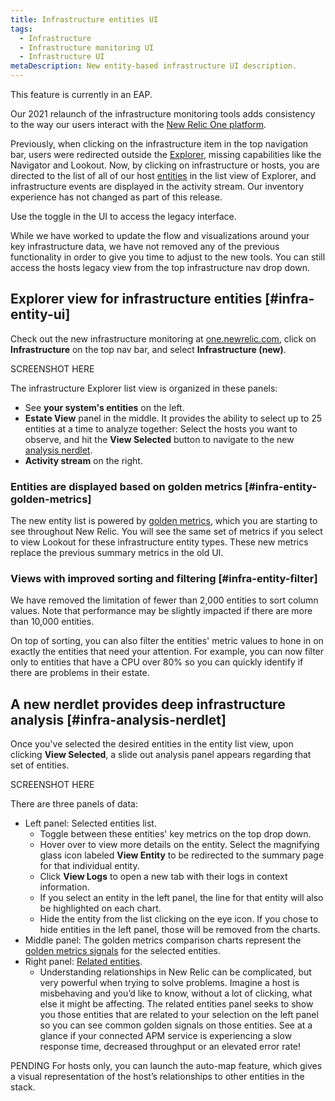 ```yaml
---
title: Infrastructure entities UI
tags:
  - Infrastructure
  - Infrastructure monitoring UI
  - Infrastructure UI
metaDescription: New entity-based infrastructure UI description.
---
```


<Callout variant="important">
This feature is currently in an EAP.
</Callout>

Our 2021 relaunch of the infrastructure monitoring tools adds consistency to the way our users interact with the [New Relic One platform](/docs/new-relic-one/use-new-relic-one/get-started/introduction-new-relic-one/). 

Previously, when clicking on the infrastructure item in the top navigation bar, users were redirected outside the [Explorer](/docs/new-relic-one/use-new-relic-one/core-concepts/new-relic-explorer-view-performance-across-apps-services-hosts/), missing capabilities like the Navigator and Lookout. Now, by clicking on infrastructure or hosts, you are directed to the list of all of our host [entities](/docs/new-relic-one/use-new-relic-one/core-concepts/what-entity-new-relic/) in the list view of Explorer, and infrastructure events are displayed in the activity stream. Our inventory experience has not changed as part of this release.

<Callout variant="tip">
  Use the toggle in the UI to access the legacy interface.
  
  While we have worked to update the flow and visualizations around your key infrastructure data, we have not removed any of the previous functionality in order to give you time to adjust to the new tools. You can still access the hosts legacy view from the top infrastructure nav drop down.   
</Callout>

## Explorer view for infrastructure entities [#infra-entity-ui]

Check out the new infrastructure monitoring at [one.newrelic.com](https://one.newrelic.com), click on **Infrastructure** on the top nav bar, and select **Infrastructure (new)**.

SCREENSHOT HERE

The infrastructure Explorer list view is organized in these panels:
* See **your system's entities** on the left.
* **Estate View** panel in the middle. It provides the ability to select up to 25 entities at a time to analyze together: Select the hosts you want to observe, and hit the **View Selected** button to navigate to the new [analysis nerdlet](#infra-analysis-nerdlet).
* **Activity stream** on the right.

### Entities are displayed based on golden metrics [#infra-entity-golden-metrics]

The new entity list is powered by [golden metrics](/docs/apis/nerdgraph/examples/golden-metrics-entities-nerdgraph-api-tutorial/), which you are starting to see throughout New Relic. You will see the same set of metrics if you select to view Lookout for these infrastructure entity types. These new metrics replace the previous summary metrics in the old UI. 

### Views with improved sorting and filtering [#infra-entity-filter]
We have removed the limitation of fewer than 2,000 entities to sort column values. Note that performance may be slightly impacted if there are more than 10,000 entities.   

On top of sorting, you can also filter the entities' metric values to hone in on exactly the entities that need your attention. For example, you can now filter only to entities that have a CPU over 80% so you can quickly identify if there are problems in their estate. 

## A new nerdlet provides deep infrastructure analysis [#infra-analysis-nerdlet]
Once you've selected the desired entities in the entity list view, upon clicking **View Selected**, a slide out analysis panel appears regarding that set of entities.

SCREENSHOT HERE

There are three panels of data:
* Left panel: Selected entities list. 
  * Toggle between these entities' key metrics on the top drop down.
  * Hover over to view more details on the entity. Select the magnifying glass icon labeled **View Entity** to be redirected to the summary page for that individual entity. 
  * Click **View Logs** to open a new tab with their logs in context information. 
  * If you select an entity in the left panel, the line for that entity will also be highlighted on each chart. 
  * Hide the entity from the list clicking on the eye icon. If you chose to hide entities in the left panel, those will be removed from the charts.   
* Middle panel: The golden metrics comparison charts represent the [golden metrics signals](https://github.com/newrelic/entity-definitions) for the selected entities.
* Right panel: [Related entities](/docs/new-relic-one/use-new-relic-one/core-concepts/what-entity-new-relic/#related-entities).
  * Understanding relationships in New Relic can be complicated, but very powerful when trying to solve problems. Imagine a host is misbehaving and you’d like to know, without a lot of clicking, what else it might be affecting. The related entities panel seeks to show you those entities that are related to your selection on the left panel so you can see common golden signals on those entities. See at a glance if your connected APM service is experiencing a slow response time, decreased throughput or an elevated error rate!

PENDING For hosts only, you can launch the auto-map feature, which gives a visual representation of the host’s relationships to other entities in the stack.
